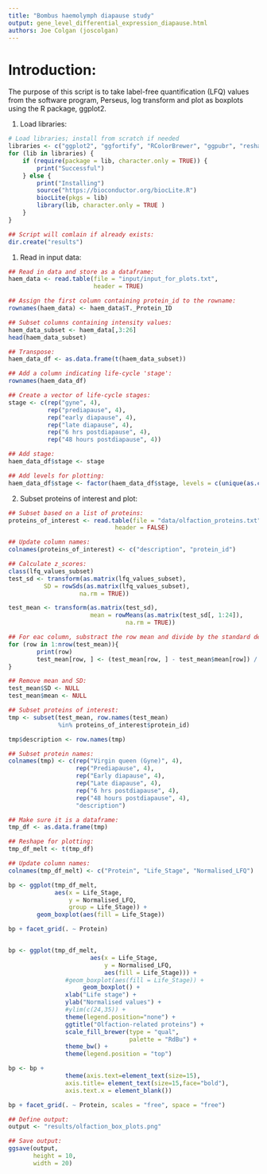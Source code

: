 ```yaml
--- 
title: "Bombus haemolymph diapause study"
output: gene_level_differential_expression_diapause.html
authors: Joe Colgan (joscolgan)
--- 
```


Introduction:
=============

The purpose of this script is to take label-free quantification (LFQ) values from the software program, Perseus, log transform and plot as boxplots using the R package, ggplot2. 

1. Load libraries:

```r
# Load libraries; install from scratch if needed
libraries <- c("ggplot2", "ggfortify", "RColorBrewer", "ggpubr", "reshape")
for (lib in libraries) {
    if (require(package = lib, character.only = TRUE)) {
        print("Successful")
    } else {
        print("Installing")
        source("https://bioconductor.org/biocLite.R")
        biocLite(pkgs = lib)
        library(lib, character.only = TRUE )
    }
}

## Script will comlain if already exists:
dir.create("results")
```

1. Read in input data:

```r
## Read in data and store as a dataframe:
haem_data <- read.table(file = "input/input_for_plots.txt",
                        header = TRUE)

## Assign the first column containing protein_id to the rowname:
rownames(haem_data) <- haem_data$T._Protein_ID

## Subset columns containing intensity values:
haem_data_subset <- haem_data[,3:26]
head(haem_data_subset)

## Transpose:
haem_data_df <- as.data.frame(t(haem_data_subset))

## Add a column indicating life-cycle 'stage':
rownames(haem_data_df)

## Create a vector of life-cycle stages:
stage <- c(rep("gyne", 4),
           rep("prediapause", 4),
           rep("early diapause", 4),
           rep("late diapause", 4),
           rep("6 hrs postdiapause", 4),
           rep("48 hours postdiapause", 4))

## Add stage: 
haem_data_df$stage <- stage 

## Add levels for plotting:
haem_data_df$stage <- factor(haem_data_df$stage, levels = c(unique(as.character(unlist(haem_data_df$stage)))))
```

2. Subset proteins of interest and plot:

```r
## Subset based on a list of proteins:
proteins_of_interest <- read.table(file = "data/olfaction_proteins.txt",
                              header = FALSE)

## Update column names:
colnames(proteins_of_interest) <- c("description", "protein_id")

## Calculate z_scores:
class(lfq_values_subset)
test_sd <- transform(as.matrix(lfq_values_subset),
          SD = rowSds(as.matrix(lfq_values_subset),
                    na.rm = TRUE))

test_mean <- transform(as.matrix(test_sd),
                       mean = rowMeans(as.matrix(test_sd[, 1:24]),
                                 na.rm = TRUE))

## For eac column, substract the row mean and divide by the standard deviation:
for (row in 1:nrow(test_mean)){
        print(row)
        test_mean[row, ] <- (test_mean[row, ] - test_mean$mean[row]) / test_mean$SD[row]
}

## Remove mean and SD:
test_mean$SD <- NULL
test_mean$mean <- NULL

## Subset proteins of interest:
tmp <- subset(test_mean, row.names(test_mean)
              %in% proteins_of_interest$protein_id)

tmp$description <- row.names(tmp)

## Subset protein names:
colnames(tmp) <- c(rep("Virgin queen (Gyne)", 4),
                   rep("Prediapause", 4),
                   rep("Early diapause", 4),
                   rep("Late diapause", 4),
                   rep("6 hrs postdiapause", 4),
                   rep("48 hours postdiapause", 4),
                   "description")

## Make sure it is a dataframe:
tmp_df <- as.data.frame(tmp)

## Reshape for plotting:
tmp_df_melt <- t(tmp_df)

## Update column names:
colnames(tmp_df_melt) <- c("Protein", "Life_Stage", "Normalised_LFQ")

bp <- ggplot(tmp_df_melt,
             aes(x = Life_Stage,
                 y = Normalised_LFQ,
                 group = Life_Stage)) + 
        geom_boxplot(aes(fill = Life_Stage))

bp + facet_grid(. ~ Protein)


bp <- ggplot(tmp_df_melt,
                       aes(x = Life_Stage,
                           y = Normalised_LFQ,
                           aes(fill = Life_Stage))) +
                #geom_boxplot(aes(fill = Life_Stage)) +
                     geom_boxplot() +
                xlab("Life stage") +
                ylab("Normalised values") +
                #ylim(c(24,35)) +
                theme(legend.position="none") +
                ggtitle("Olfaction-related proteins") +
                scale_fill_brewer(type = "qual",
                                  palette = "RdBu") +
                theme_bw() +
                theme(legend.position = "top")

bp <- bp +
                theme(axis.text=element_text(size=15),
                axis.title= element_text(size=15,face="bold"), 
                axis.text.x = element_blank())

bp + facet_grid(. ~ Protein, scales = "free", space = "free")

## Define output:
output <- "results/olfaction_box_plots.png"

## Save output:
ggsave(output,
       height = 10,
       width = 20)
```
